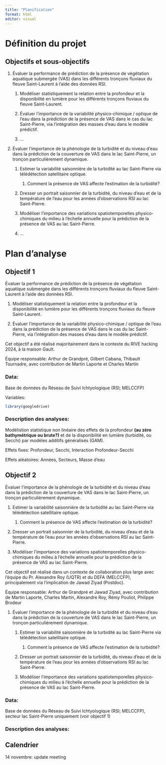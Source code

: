 ```yaml
---
title: "Planification"
format: html
editor: visual
---
```


# Définition du projet

## Objectifs et sous-objectifs

1.  Évaluer la performance de prédiction de la présence de végétation aquatique submergée (VAS) dans les différents tronçons fluviaux du fleuve Saint-Laurent à l'aide des données RSI.

    1.  Modéliser statistiquement la relation entre la profondeur et la disponibilité en lumière pour les différents tronçons fluviaux du fleuve Saint-Laurent.

    2.  Évaluer l'importance de la variabilité physico-chimique / optique de l'eau dans la prédiction de la présence de VAS dans le cas du lac Saint-Pierre, via l'intégration des masses d'eau dans le modèle prédictif.

    3.  ...

2.  Évaluer l'importance de la phénologie de la turbidité et du niveau d'eau dans la prédiction de la couverture de VAS dans le lac Saint-Pierre, un tronçon particulièrement dynamique.

    1.  Estimer la variabilité saisonnière de la turbidité au lac Saint-Pierre via télédétection satellitaire optique.

        1.  Comment la présence de VAS affecte l'estimation de la turbidité?

    2.  Dresser un portrait saisonnier de la turbidité, du niveau d'eau et de la température de l'eau pour les années d'observations RSI au lac Saint-Pierre.

    3.  Modéliser l'importance des variations spatiotemporelles physico-chimiques du milieu à l'échelle annuelle pour la prédiction de la présence de VAS au lac Saint-Pierre.

    4.  ...

# Plan d'analyse

## Objectif 1

Évaluer la performance de prédiction de la présence de végétation aquatique submergée dans les différents tronçons fluviaux du fleuve Saint-Laurent à l'aide des données RSI.

1.  Modéliser statistiquement la relation entre la profondeur et la disponibilité en lumière pour les différents tronçons fluviaux du fleuve Saint-Laurent.

2.  Évaluer l'importance de la variabilité physico-chimique / optique de l'eau dans la prédiction de la présence de VAS dans le cas du lac Saint-Pierre, via l'intégration des masses d'eau dans le modèle prédictif.

Cet objectif a été réalisé majoritairement dans le contexte du RIVE hacking 2024, à la maison Gault.

Équipe responsable: Arthur de Grandpré, Gilbert Cabana, Thibault Tournadre, avec contribution de Martin Laporte et Charles Martin

### Data:

Base de données du Réseau de Suivi Ichtyologique (RSI; MELCCFP)

Variables:

```r
library(googledrive)

```

### Description des analyses:

Modélistion statistique non linéaire des effets de la profondeur **(au zéro bathymétrique ou brute?)** et de la disponibilité en lumière (turbidité, ou Secchi) par modèles additifs généralisés (GAM).

Effets fixes: Profondeur, Secchi, Interaction Profondeur-Secchi

Effets aléatoires: Années, Secteurs, Masse d'eau

## Objectif 2

Évaluer l'importance de la phénologie de la turbidité et du niveau d'eau dans la prédiction de la couverture de VAS dans le lac Saint-Pierre, un tronçon particulièrement dynamique.

1.  Estimer la variabilité saisonnière de la turbidité au lac Saint-Pierre via télédétection satellitaire optique.

    1.  Comment la présence de VAS affecte l'estimation de la turbidité?

2.  Dresser un portrait saisonnier de la turbidité, du niveau d'eau et de la température de l'eau pour les années d'observations RSI au lac Saint-Pierre.

3.  Modéliser l'importance des variations spatiotemporelles physico-chimiques du milieu à l'échelle annuelle pour la prédiction de la présence de VAS au lac Saint-Pierre.

Cet objectif est réalisé dans un contexte de collaboration plus large avec l'équipe du Pr. Alexandre Roy (UQTR) et du DEFA (MELCCFP), principalement via l'implication de Jawad Ziyad (Postdoc).

Équipe responsable: Arthur de Grandpré et Jawad Ziyad, avec contribution de Martin Laporte, Charles Martin, Alexandre Roy, Rémy Pouliot, Philippe Brodeur

1.  Évaluer l'importance de la phénologie de la turbidité et du niveau d'eau dans la prédiction de la couverture de VAS dans le lac Saint-Pierre, un tronçon particulièrement dynamique.

    1.  Estimer la variabilité saisonnière de la turbidité au lac Saint-Pierre via télédétection satellitaire optique.

        1.  Comment la présence de VAS affecte l'estimation de la turbidité?

    2.  Dresser un portrait saisonnier de la turbidité, du niveau d'eau et de la température de l'eau pour les années d'observations RSI au lac Saint-Pierre.

    3.  Modéliser l'importance des variations spatiotemporelles physico-chimiques du milieu à l'échelle annuelle pour la prédiction de la présence de VAS au lac Saint-Pierre.

### Data:

Base de données du Réseau de Suivi Ichtyologique (RSI; MELCCFP), secteur lac Saint-Pierre uniquement (voir objectif 1)

### Description des analyses:

## Calendrier

14 novembre: update meeting
